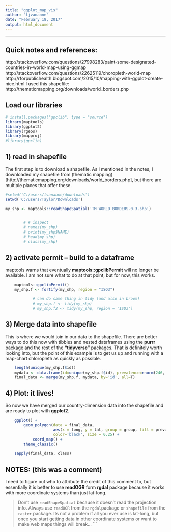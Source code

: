 ```yaml
---
title: "ggplot_map_vis"
author: "tjvananne"
date: "February 18, 2017"
output: html_document
---
```



----------------------------------------------------------------------------

## Quick notes and references:
http://stackoverflow.com/questions/27998283/paint-some-designated-countries-in-world-map-using-ggmap
http://stackoverflow.com/questions/22625119/choropleth-world-map
http://rforpublichealth.blogspot.com/2015/10/mapping-with-ggplot-create-nice.html
I used this shapefile: http://thematicmapping.org/downloads/world_borders.php
    
## Load our libraries
    
```r
# install.packages("gpclib", type = "source")
library(maptools)
library(ggplot2)
library(rgeos)
library(mapproj)
#library(gpclib)
```
    
    
## 1) read in shapefile

The first step is to download a shapefile. As I mentioned in the notes, I downloaded my shapefile from (thematic mapping)[http://thematicmapping.org/downloads/world_borders.php], but there are multiple places that offer these.


```r
#setwd('C:/users/tvananne/downloads')
setwd('C:/users/Taylor/Downloads')

my_shp <- maptools::readShapeSpatial('TM_WORLD_BORDERS-0.3.shp')    

    
        # # inspect
        # names(my_shp)
        # print(my_shp$NAME)
        # head(my_shp)
        # class(my_shp)
```


## 2) activate permit -- build to a dataframe

maptools warns that eventually **maptools::gpclibPermit** will no longer be available. I am not sure what to do at that point, but for now, this works.

```r

    maptools::gpclibPermit()
    my_shp.f <- fortify(my_shp, region = "ISO3")
    
            # can do same thing in tidy (and also in broom)
            # my_shp.f <- tidy(my_shp)
            # my_shp.f2 <- tidy(my_shp, region = 'ISO3')
```   
    
## 3) Merge data into shapefile

This is where we would join in our data to the shapefile. There are better ways to do this now with tibbles and nested dataframes using the **purrr** package and the rest of the **"tidyverse"** packages. That is definitely worth looking into, but the point of this example is to get us up and running with a map-chart chloropleth as quickly as possible.

```r
    length(unique(my_shp.f$id))
    mydata <- data.frame(id=unique(my_shp.f$id), prevalence=rnorm(246, 55, 2))
    final_data <- merge(my_shp.f, mydata, by='id', all=T)
```
    
    
## 4) Plot: it lives!

So now we have merged our country-dimension data into the shapefile and are ready to plot with **ggplot2**.

```r
    ggplot() +
        geom_polygon(data = final_data, 
                     aes(x = long, y = lat, group = group, fill = prevalence),
                     color='black', size = 0.25) +
            coord_map() +
        theme_classic()
    
    sapply(final_data, class)
```
    
    
    
    
## NOTES: (this was a comment)

I need to figure out who to attribute the credit of this comment to, but essentially it is better to use **readOGR** form **rgdal** package because it works with more coordinate systems than just lat-long.

> Don't use `readShapeSpatial` because it doesn't read the projection info. Always use `readOGR` from the `rgdal`package or `shapefile` from the `raster` package. Its not a problem if all you ever use is lat-long, but once you start getting data in other coordinate systems or want to make web maps things will break...
```
